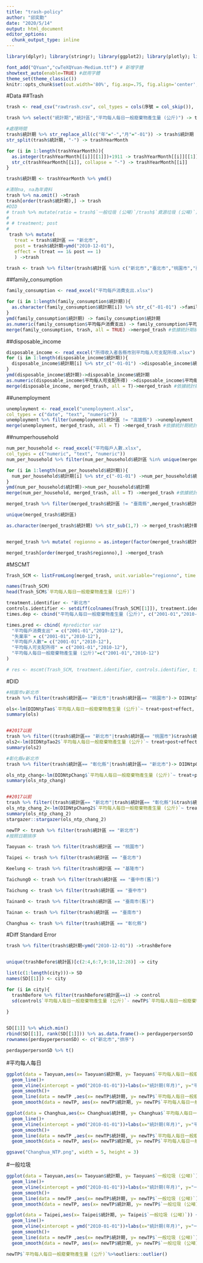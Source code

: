 ```yaml
---
title: "trash-policy"
author: "邱奕勳"
date: "2020/5/14"
output: html_document
editor_options: 
  chunk_output_type: inline
---
```


```r
library(dplyr); library(stringr); library(ggplot2); library(plotly); library(lubridate); library(readr); library(tidyr); library(showtext); library(plm);library(readxl);library(MSCMT)

font_add("QYuan","cwTeXQYuan-Medium.ttf") # 新增字體
showtext_auto(enable=TRUE) #啟用字體
theme_set(theme_classic())
knitr::opts_chunk$set(out.width='80%', fig.asp=.75, fig.align='center', fig.showtext=T)
```



#Data
##Trash
```r
trash <- read_csv("rawtrash.csv", col_types = cols(序號 = col_skip()), )

trash %>% select("統計期","統計區","平均每人每日一般廢棄物產生量 (公斤)") -> trash

#處理時間
trash$統計期 %>% str_replace_all(c("年"="-","月"="-01")) -> trash$統計期
str_split(trash$統計期, "-") -> trashYearMonth

for (i in 1:length(trashYearMonth)){
  as.integer(trashYearMonth[[i]][[1]])+1911 -> trashYearMonth[[i]][[1]]
  str_c(trashYearMonth[[i]], collapse = "-") -> trashYearMonth[[i]] 
}

trash$統計期 <- trashYearMonth %>% ymd()

#清除na, na為年資料
trash %>% na.omit() ->trash
trash[order(trash$統計期),] -> trash
#DID
# trash %>% mutate(ratio = trash$`一般垃圾 (公噸)`/trash$`資源垃圾 (公噸)`) -> trash
# 
# # treatment; post
# 
 trash %>% mutate(
   treat = trash$統計區 == "新北市", 
   post = trash$統計期>ymd("2010-12-01"),
   effect = (treat == 1& post == 1)
   ) ->trash

trash <- trash %>% filter(trash$統計區 %in% c("新北市","臺北市","桃園市","臺中市"     ,"臺南市","高雄市","宜蘭縣","新竹縣","苗栗縣","彰化縣","南投縣","雲林縣","嘉義縣","屏東縣","臺東縣","花蓮縣","澎湖縣","基隆市","新竹市","嘉義市"))
```
##family_consumption 
```r
family_consumption <- read_excel("平均每戶消費支出.xlsx")

for (i in 1:length(family_consumption$統計期)){
  as.character(family_consumption$統計期[i]) %>% str_c("-01-01") ->family_consumption$統計期[i]
}
ymd(family_consumption$統計期) -> family_consumption$統計期
as.numeric(family_consumption$平均每戶消費支出) -> family_consumption$平均每戶消費支出
merge(family_consumption, trash, all = TRUE) ->merged_trash #依據統計期統計區merge
```
##disposable_income
```r
disposable_income <- read_excel("所得收入者各縣市別平均每人可支配所得.xlsx")
for (i in 1:length(disposable_income$統計期)){
  disposable_income$統計期[i] %>% str_c("-01-01") ->disposable_income$統計期[i]
}
ymd(disposable_income$統計期)->disposable_income$統計期
as.numeric(disposable_income$平均每人可支配所得) ->disposable_income$平均每人可支配所得
merge(disposable_income, merged_trash, all = T)->merged_trash #依據統計期統計區merge
```
##unemployment
```r
unemployment <- read_excel("unemployment.xlsx",
col_types = c("date", "text", "numeric"))
unemployment %>% filter(unemployment$統計區 != "高雄縣") ->unemployment
merge(unemployment, merged_trash, all = T) ->merged_trash #依據統計期統計區merge
```
##numperhousehold
```r
num_per_household <- read_excel("平均每戶人數.xlsx",
col_types = c("numeric", "text", "numeric"))
num_per_household %>% filter(num_per_household$統計區 %in% unique(merged_trash$統計區)) -> num_per_household

for (i in 1:length(num_per_household$統計期)){
  num_per_household$統計期[i] %>% str_c("-01-01") ->num_per_household$統計期[i]
}
ymd(num_per_household$統計期)->num_per_household$統計期
merge(num_per_household, merged_trash, all = T) ->merged_trash #依據統計期統計區merge
```

```r
merged_trash %>% filter(merged_trash$統計區 != "臺南縣",merged_trash$統計區 !="臺中縣") -> merged_trash

unique(merged_trash$統計區)

as.character(merged_trash$統計期) %>% str_sub(1,7) -> merged_trash$統計期 #符合MSCMT 時間format


merged_trash %>% mutate( regionno = as.integer(factor(merged_trash$統計區)))-> merged_trash#unit.variable

merged_trash[order(merged_trash$regionno),] ->merged_trash
```


#MSCMT
```r
Trash_SCM <- listFromLong(merged_trash, unit.variable="regionno", time.variable="統計期", unit.names.variable = "統計區")

names(Trash_SCM)
head(Trash_SCM$`平均每人每日一般廢棄物產生量 (公斤)`)
```
```r
treatment.identifier <- "新北市"
controls.identifier <- setdiff(colnames(Trash_SCM[[1]]), treatment.identifier)
times.dep <- cbind("平均每人每日一般廢棄物產生量 (公斤)", c("2001-01","2010-12")) #dependant var

times.pred <- cbind( #predictor var
  "平均每戶消費支出" = c("2001-01","2010-12"),
  "失業率" = c("2001-01","2010-12"),
  "平均每戶人數"= c("2001-01","2010-12"),
  "平均每人可支配所得" = c("2001-01","2010-12"),
  "平均每人每日一般廢棄物產生量 (公斤)"=c("2001-01","2010-12")
)
```



```r
# res <- mscmt(Trash_SCM, treatment.identifier, controls.identifier, times.dep, times.pred, seed=1)
```
 
 
#DID
```r
#桃園市v新北市
trash %>% filter(trash$統計區== "新北市"|trash$統計區== "桃園市")-> DIDNtpTao

ols<-lm(DIDNtpTao$`平均每人每日一般廢棄物產生量 (公斤)`~ treat+post+effect, data = DIDNtpTao)
summary(ols)


##2017以前
trash %>% filter((trash$統計區== "新北市"|trash$統計區== "桃園市")&trash$統計期<ymd("2017-01-01"))-> DIDNtpTao2
ols2<-lm(DIDNtpTao2$`平均每人每日一般廢棄物產生量 (公斤)`~ treat+post+effect, data = DIDNtpTao2)
summary(ols2)
```

```r
#彰化縣v新北市
trash %>% filter(trash$統計區== "彰化縣"|trash$統計區== "新北市")-> DIDNtpChang

ols_ntp_chang<-lm(DIDNtpChang$`平均每人每日一般廢棄物產生量 (公斤)`~ treat+post+effect, data = DIDNtpChang)
summary(ols_ntp_chang)


##2017以前
trash %>% filter((trash$統計區== "新北市"|trash$統計區== "彰化縣")&trash$統計期<ymd("2017-01-01"))-> DIDNtpChang2
ols_ntp_chang_2<-lm(DIDNtpChang2$`平均每人每日一般廢棄物產生量 (公斤)`~ treat+post+effect, data = DIDNtpChang2)
summary(ols_ntp_chang_2)
stargazer::stargazer(ols_ntp_chang_2)
```

```r
newTP <- trash %>% filter(trash$統計區 == "新北市") 
#按照日期排序

Taoyuan <- trash %>% filter(trash$統計區 == "桃園市")

Taipei <- trash %>% filter(trash$統計區 == "臺北市")

Keelung <- trash %>% filter(trash$統計區 == "基隆市")

TaichungO <- trash %>% filter(trash$統計區 == "臺中市(舊)")

Taichung <- trash %>% filter(trash$統計區 == "臺中市")

TainanO <- trash %>% filter(trash$統計區 == "臺南市(舊)")

Tainan <- trash %>% filter(trash$統計區 == "臺南市")

Changhua <- trash %>% filter(trash$統計區 == "彰化縣")
```

#Diff Standard Error
```r
trash %>% filter(trash$統計期<ymd("2010-12-01")) ->trashBefore


unique(trashBefore$統計區)[c(2:4,6:7,9:10,12:28)] -> city

list(c(1:length(city)))-> SD
names(SD[[1]]) <- city

for (i in city){
  trashBefore %>% filter(trashBefore$統計區==i) -> control
  sd(control$`平均每人每日一般廢棄物產生量 (公斤)`- newTP$`平均每人每日一般廢棄物產生量 (公斤)`)->SD[[1]][[i]]
  
}


SD[[1]] %>% which.min()
rbind(SD[[1]], rank(SD[[1]])) %>% as.data.frame()-> perdayperpersonSD
rownames(perdayperpersonSD) <- c("新北市","排序")

perdayperpersonSD %>% t()
```

#平均每人每日
```r
ggplot(data = Taoyuan,aes(x= Taoyuan$統計期, y= Taoyuan$`平均每人每日一般廢棄物產生量 (公斤)`)) +
  geom_line()+
  geom_vline(xintercept = ymd("2010-01-01"))+labs(x="統計期(年月)", y="平均每人每日")+
  geom_smooth()+
  geom_line(data = newTP ,aes(x= newTP$統計期, y= newTP$`平均每人每日一般廢棄物產生量 (公斤)`), color = "red")+
  geom_smooth(data = newTP, aes(x= newTP$統計期, y= newTP$`平均每人每日一般廢棄物產生量 (公斤)`))
```

```r
ggplot(data = Changhua,aes(x= Changhua$統計期, y= Changhua$`平均每人每日一般廢棄物產生量 (公斤)`)) +
  geom_line()+
  geom_vline(xintercept = ymd("2010-01-01"))+labs(x="統計期(年月)", y="平均每人每日")+
  geom_smooth()+
  geom_line(data = newTP ,aes(x= newTP$統計期, y= newTP$`平均每人每日一般廢棄物產生量 (公斤)`), color = "red")+
  geom_smooth(data = newTP, aes(x= newTP$統計期, y= newTP$`平均每人每日一般廢棄物產生量 (公斤)`)) -> Changhua_NTP

ggsave("Changhua_NTP.png", width = 5, height = 3)
```

#一般垃圾
```r
ggplot(data = Taoyuan,aes(x= Taoyuan$統計期, y= Taoyuan$`一般垃圾 (公噸)`)) +
  geom_line()+
  geom_vline(xintercept = ymd("2010-01-01"))+labs(x="統計期(年月)", y="一般垃圾")+
  geom_smooth()+
  geom_line(data = newTP ,aes(x= newTP$統計期, y= newTP$`一般垃圾 (公噸)`), color = "red")+
  geom_smooth(data = newTP, aes(x= newTP$統計期, y= newTP$`一般垃圾 (公噸)`))
```

```r
ggplot(data = Taipei,aes(x= Taipei$統計期, y= Taipei$`一般垃圾 (公噸)`)) +
  geom_line()+
  geom_vline(xintercept = ymd("2010-01-01"))+labs(x="統計期(年月)", y="一般垃圾")+
  geom_smooth()+
  geom_line(data = newTP ,aes(x= newTP$統計期, y= newTP$`一般垃圾 (公噸)`), color = "red")+
  geom_smooth(data = newTP, aes(x= newTP$統計期, y= newTP$`一般垃圾 (公噸)`))
```

```r
newTP$`平均每人每日一般廢棄物產生量 (公斤)`%>%outliers::outlier()
```


